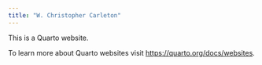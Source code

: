 ```yaml
---
title: "W. Christopher Carleton"
---
```


This is a Quarto website.

To learn more about Quarto websites visit <https://quarto.org/docs/websites>.
